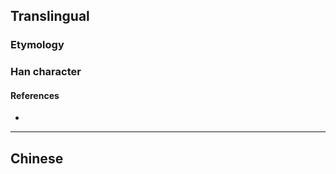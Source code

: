 {{also|楊}}
{{character info/new}}
==Translingual==

===Etymology===
{{Han simp|楊|f=昜|t=𠃓}}

===Han character===
{{Han char|rn=75|rad=木|as=03|sn=7|four=|canj=DNSH|ids=⿰[[木]][[𠃓]]}}

====References====
* {{Han ref|kx=0513.011|hdz=21163.020|uh=6768|ud=26472}}

----

==Chinese==
{{zh-see|楊}}